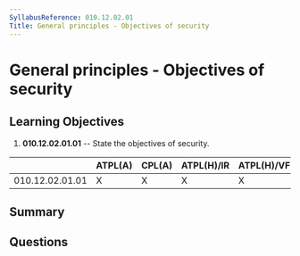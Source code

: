 ```yaml
---
SyllabusReference: 010.12.02.01
Title: General principles - Objectives of security
---
```


# General principles - Objectives of security

## Learning Objectives

1.  **010.12.02.01.01** -- State the objectives of security.

|                 | ATPL(A) | CPL(A) | ATPL(H)/IR | ATPL(H)/VFR | CPL(H) | IR | CBIR(A) |
| --------------- | ------- | ------ | ---------- | ----------- | ------ | -- | ------- |
| 010.12.02.01.01 | X       | X      | X          | X           | X      |    |         |

## Summary

## Questions
